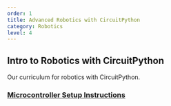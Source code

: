 ```yaml
---
order: 1
title: Advanced Robotics with CircuitPython
category: Robotics
level: 4
---
```


## Intro to Robotics with CircuitPython

Our curriculum for robotics with CircuitPython.

### [Microcontroller Setup Instructions](http://morganstanley.github.io/cpx-training/exercises/en-US/circuitpython/setup_bluefruit/)

